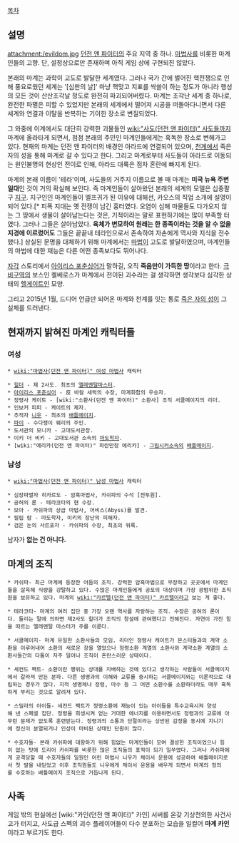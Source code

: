 [[목차]]
== 설명 ==
attachment:/evildom.jpg
[[던전 앤 파이터]]의 주요 지역 중 하나. [[마법사]]를 비롯한 마계인들의 고향. 단, 설정상으로만 존재하며 아직 게임 상에 구현되진 않았다.

본래의 마계는 과학이 고도로 발달한 세계였다. 그러나 국가 간에 벌어진 핵전쟁으로 인해 풍요로웠던 세계는 '[심판의 날]' 마냥 핵맞고 지표를 싹쓸이 하는 정도가 아니라 행성의 모든 것이 산산조각날 정도로 완전히 파괴되어버렸다. 마계는 조각난 세계 중 하나로, 완전한 파멸은 피할 수 있었지만 본래의 세계에서 떨어져 시공을 떠돌아다니면서 다른 세계와 연결과 이탈을 반복하는 기이한 장소로 변질되었다.

그 와중에 이계에서도 대단히 강력한 괴물들인 [[wiki:"사도(던전 앤 파이터)" 사도]]들까지 마계에 올라타게 되면서, 점점 본래의 주민인 마계인들에게는 혹독한 장소로 변해가고 있다. 현재의 마계는 던전 앤 파이터의 배경인 아라드에 연결되어 있으며, [[천계(던전 앤 파이터)|천계]]에서 죽은 자의 성을 통해 마계로 갈 수 있다고 한다. 그리고 마계로부터 사도들이 아라드로 이동되는 원인불명의 현상인 전이로 인해, 아라드 대륙은 점차 혼란에 빠지게 된다.

마계의 본래 이름이 '테라'이며, 사도들의 거주지 이름으로 볼 때 마계는 '''미국 뉴욕 주변 일대'''인 것이 거의 확실해 보인다. 즉 마계인들이 살아왔던 본래의 세계의 모델은 십중팔구 [[지구]]. 지구인인 마계인들이 엘프귀가 된 이유에 대해선, 카오스의 직업 소개에 설명이 되어 있다.[* 피폭 지대는 옛 전쟁이 남긴 흉터였다. 오염이 심해 마물들도 다가오지 않는 그 땅에서 생물이 살아남는다는 것은, 기적이라는 말로 표현하기에는 많이 부족할 터였다. 그러나 그들은 살아남았다. '''육체가 변모하여 원래는 한 종족이라는 것을 알 수 없을 지경에 이르렀어도''' 그들은 끝끝내 테라인으로서 존속하여 자손에게 역사와 지식을 전수했다.] 상실된 문명을 대체하기 위해 마계에서는 [[마법]]이 고도로 발달하였으며, 마계인들의 마법에 대한 재능은 다른 어떤 종족보다도 뛰어나다.

[[자각]] 스토리에서 [[아이리스 포춘싱어]]가 말하길, 오직 '''죽음만이 가득한 땅'''이라고 한다. [[극비구역]]의 보스인 켈베로스가 마계에서 전이된 괴수라는 걸 생각하면 생각보다 심각한 상태의 [[헬게이트]]인 모양.

그리고 2015년 1월, 드디어 언급만 되어온 마계와 천계를 잇는 통로 [[죽은 자의 성]]이 그 실체를 드러낸다.
== 현재까지 밝혀진 마계인 캐릭터들 ==
=== 여성 ===
 * [[wiki:"마법사(던전 앤 파이터)" 여성 마법사]] 캐릭터

 * [[힐더]] - 제 2사도. 최초의 [[엘레멘탈마스터]].
 * [[아이리스 포춘싱어]] - 反 바칼 세력의 수장, 마계화합의 우승자.
 * 정령사 케이트 - [wiki:"소환사(던전 앤 파이터)" 소환사] 조직 서클메이지의 리더.
 * 인보커 피피 - 케이트의 제자.
 * 추적자 [[니우]] - 최초의 [[배틀메이지(던전 앤 파이터)|배틀메이지]].
 * [[파이]] - 수다쟁이 웨리의 주인.
 * 도서관의 모니카 - 고대도서관장.
 * 이키 더 비키 - 고대도서관 소속의 [[마도학자]].
 * [wiki:"에리카(던전 앤 파이터)" 파란만장 에리카] - [[그림시커]]소속의 [[배틀메이지(던전 앤 파이터)|배틀메이지]].
=== 남성 ===
 * [[wiki:"마법사(던전 앤 파이터)" 남성 마법사]] 캐릭터

 * 심장파멸자 히카르도 - 암흑마법사, 카쉬파의 수석 [전투원].
 * 공허의 론 - 테라코타의 현 수장.
 * 모아 - 카쉬파의 상급 마법사, 어비스(Abyss)를 발견.
 * 필립 람 - 마도학자, 이키의 장난의 피해자.
 * 검은 눈의 사르포자 - 카쉬파의 수장, 최초의 워록.

남자가 '''없는 건 아니다.'''
== 마계의 조직 ==
 * 카쉬파- 최근 마계에 등장한 어둠의 조직. 강력한 암흑마법으로 무장하고 곳곳에서 마계인들을 살육해 식량을 강탈하고 있다. 수많은 마계인들에게 공포의 대상이며 가장 광범위한 조직원을 보유하고 있다. 마계의 [[wiki:"카르텔(던전 앤 파이터)" 카르텔]]이라고 보는 게 좋다.

 * 테라코타- 마계의 여러 집단 중 가장 오랜 역사를 자랑하는 조직. 수장은 공허의 론이다. 들리는 말에 의하면 제2사도 힐더가 조직의 창설에 관여했다고 전해진다. 자연이 가진 힘을 따르는 엘레멘탈 마스터가 주를 이룬다. 

 * 서클메이지- 마계 유일한 소환사들의 모임. 리더인 정령사 케이트가 몬스터들과의 계약 소환을 이루어내어 소환의 새로운 장을 열었으나 정령소환 계열의 소환사와 계약소환 계열의 소환사들간의 다툼이 자주 일어나 조직이 혼란스러운 상태이다. 

 * 세컨드 팩트- 소환이란 행위는 상대를 지배하는 것에 있다고 생각하는 사람들이 서클메이지에서 갈라져 만든 분파. 다른 생명과의 이해와 교류를 중시하는 서클메이지와는 이론적으로 대립하는 경우가 많다. 지적 생명체나 정령, 마수 등 그 어떤 소환수를 소환하더라도 매우 혹독하게 부리는 것으로 알려져 있다.

 * 스밀라의 아이들- 세컨드 팩트가 정령소환에 재능이 있는 아이들을 특수교육시켜 양성해 낸 스페셜 집단. 정령을 희생시켜 얻는 거대한 에너지를 이용하면서도 정령과의 교류에 아무런 문제가 없도록 훈련받는다. 정령과의 소통과 단절이라는 상반된 감정을 동시에 지니기에 정신이 분열되거나 인성이 마비된 상태인 단원이 많다.

 * 수호자들- 본래 카쉬파에 대항하기 위해 힘없는 마계인들이 모여 결성한 조직이었으나 힘이 없는 탓에 도리어 카쉬파를 비롯한 많은 조직들의 표적이 되기 일쑤였다. 그러나 카쉬파에게 공격당할 때 수호자들의 일원인 어린 마법사 니우가 체이서 운용에 성공하여 배틀메이지로서 첫 발을 내딛었고 이후 조직원들도 니우에게 체이서 운용을 배우게 되면서 마계의 정의를 수호하는 배틀메이지 조직으로 거듭나게 된다.


== 사족 ==
게임 밖의 현실에선 [wiki:"카인(던전 앤 파이터)" 카인] 서버를 온갖 기상천외한 사건사고가 터지고, 사도급 스펙의 괴수 플레이어들이 다수 분포하는 모습을 일컬어 '''마계 카인'''이라고 부르기도 한다.
